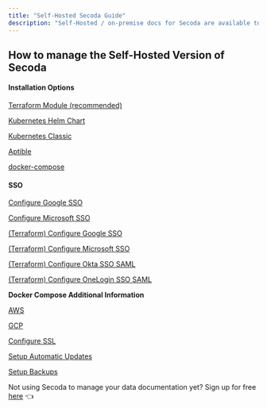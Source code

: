 ```yaml
---
title: "Self-Hosted Secoda Guide"
description: "Self-Hosted / on-premise docs for Secoda are available to customers who host Secoda in their own environment"
---
```


## **How to manage the Self-Hosted Version of Secoda**

#### Installation Options

[Terraform Module (recommended)](https://github.com/secoda/terraform-aws-secoda)

[Kubernetes Helm Chart](https://github.com/secoda/secoda-helm)

[Kubernetes Classic](https://github.com/secoda/on-premise)

[Aptible](https://www.notion.so/Aptible-fff96ee0cb1c45d3a788e7c0602bc845)

[docker-compose](https://www.notion.so/Docker-Compose-ef693d34144c4c4ba1a76aa48e60995a)

#### SSO

[Configure Google SSO](https://www.notion.so/Configure-Google-SSO-372ef199fad04d2394828afdaa57072c)

[Configure Microsoft SSO](https://www.notion.so/Configure-Microsoft-SSO-f2cde378cefd47b8b7eb58eca82b8c2d)

[(Terraform) Configure Google SSO](https://www.notion.so/Terraform-Configure-Google-SSO-038c543b8ba44bb48f3a3836589cb6d0)

[(Terraform) Configure Microsoft SSO](https://www.notion.so/Terraform-Configure-Microsoft-SSO-60a74255b9c0487cb7c3515bfb0081c8)

[(Terraform) Configure Okta SSO SAML](https://www.notion.so/Terraform-Configure-Okta-SSO-SAML-56f016e697664a3b8037e6edde381019)

[(Terraform) Configure OneLogin SSO SAML](https://www.notion.so/Terraform-Configure-OneLogin-SSO-SAML-2fa9964b26f14ce8bb911dffe82a0bfd)

**Docker Compose Additional Information**

[AWS](https://www.notion.so/AWS-1b1dba2dce3a490990faca5134747a24)

[GCP](https://www.notion.so/GCP-ef49d7cf08d84cd2b8362b19d41bc6f3)

[Configure SSL](https://www.notion.so/Configure-SSL-fa6d81cb533a4e5f8237481af4557d21)

[Setup Automatic Updates](https://www.notion.so/Setup-Automatic-Updates-08ac86a71c6446ebbc846f74f32072d2)

[Setup Backups](https://www.notion.so/Setup-Backups-494f8434cf6344d4ba5ae1fcabf7eb7e)

Not using Secoda to manage your data documentation yet? Sign up for free [here](http://app.secoda.co/) 👈